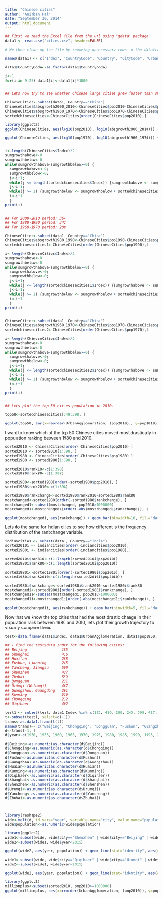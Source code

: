 ```yaml
---
title: "Chinese cities"
author: "Anirban Pal"
date: "September 30, 2014"
output: html_document
---
```



```r
## First we read the Excel file from the url using "gdata" package.
data1 <- read.csv("cities.csv", header=FALSE)

# We then clean up the file by removing unnecessary rows in the dataframe and renaming the variable names such that they don't have spaces in them.

names(data1) <- c("Index", "CountryCode", "Country", "CityCode", "UrbanAgglomeration", "Note", "Latitude", "Longitude", "pop1950", "pop1955", "pop1960", "pop1965", "pop1970", "pop1975", "pop1980", "pop1985", "pop1990", "pop1995", "pop2000", "pop2005", "pop2010", "pop2015", "pop2020", "pop2025", "pop2030")

data1$CountryCode<-as.factor(data1$CountryCode)

i<-1
for(i in 9:25) data1[i]<-data1[i]*1000


## Lets now try to see whether Chinese large cities grew faster than smaller cities.

ChineseCities<-subset(data1, Country=="China")
ChineseCities$absgrowth2000_2010<-ChineseCities$pop2010-ChineseCities$pop2000
ChineseCities$absgrowth1960_1970<-ChineseCities$pop1970-ChineseCities$pop1960
sortedchinesecities<-ChineseCities[order(ChineseCities$pop2010),]

library(ggplot2)
ggplot(ChineseCities, aes(log10(pop2010), log10(absgrowth2000_2010))) + geom_text(aes(label=UrbanAgglomeration), size=4, alpha=0.5) + geom_smooth(method=lm) + labs(x="Log of Population in 2010 (base 10)", y="Log of Absolute Growth in Population in 2000-2010 (base 10)") + ggtitle("Larger cities in China grew in absolute terms much faster than smaller cities") + theme(title=element_text(color="darkred", size=12), axis.title=element_text(size=11)) 

ggplot(ChineseCities, aes(log10(pop1970), log10(absgrowth1960_1970))) + geom_text(aes(label=UrbanAgglomeration), size=4, alpha=0.5) + labs(x="Log of Population in 1970 (base 10)", y="Log of Absolute Growth in Population in 1960-1970 (base 10)") + ggtitle("Larger cities in China grew in absolute terms much faster than smaller cities") + theme(title=element_text(color="darkred", size=12), axis.title=element_text(size=11))


i<-length(ChineseCities$Index)/2
sumgrowthabove<-0
sumgrowthbelow<-0
while(sumgrowthabove-sumgrowthbelow>=0) {
  sumgrowthabove<-0;
  sumgrowthbelow<-0;
  j<-i+1;
  while(j <= length(sortedchinesecities$Index)) {sumgrowthabove <- sumgrowthabove + sortedchinesecities$absgrowth2000_2010[j]; j<-j+1}; 
  j<-i-1;
  while(j >= 1) {sumgrowthbelow <- sumgrowthbelow + sortedchinesecities$absgrowth2000_2010[j]; j<-j-1};
  i<-i+1
  }
print(i)


## For 2000-2010 period: 364
## For 1980-1990 period: 342
## For 1960-1970 period: 200

ChineseCities<-subset(data1, Country=="China")
ChineseCities$absgrowth1980_1990<-ChineseCities$pop1990-ChineseCities$pop1980
sortedchinesecities1<-ChineseCities[order(ChineseCities$pop1990),]

i<-length(ChineseCities$Index)/2
sumgrowthabove<-0
sumgrowthbelow<-0
while(sumgrowthabove-sumgrowthbelow>=0) {
  sumgrowthabove<-0;
  sumgrowthbelow<-0;
  j<-i+1;
  while(j <= length(sortedchinesecities1$Index)) {sumgrowthabove <- sumgrowthabove + sortedchinesecities1$absgrowth1980_1990[j]; j<-j+1}; 
  j<-i-1;
  while(j >= 1) {sumgrowthbelow <- sumgrowthbelow + sortedchinesecities1$absgrowth1980_1990[j]; j<-j-1};
  i<-i+1
  }
print(i)


ChineseCities<-subset(data1, Country=="China")
ChineseCities$absgrowth1960_1970<-ChineseCities$pop1970-ChineseCities$pop1960
sortedchinesecities2<-ChineseCities[order(ChineseCities$pop1970),]

i<-length(ChineseCities$Index)/2
sumgrowthabove<-0
sumgrowthbelow<-0
while(sumgrowthabove-sumgrowthbelow>=0) {
  sumgrowthabove<-0;
  sumgrowthbelow<-0;
  j<-i+1;
  while(j <= length(sortedchinesecities2$Index)) {sumgrowthabove <- sumgrowthabove + sortedchinesecities2$absgrowth1980_1990[j]; j<-j+1}; 
  j<-i-1;
  while(j >= 1) {sumgrowthbelow <- sumgrowthbelow + sortedchinesecities2$absgrowth1980_1990[j]; j<-j-1};
  i<-i+1
  }
print(i)


## Lets plot the top 50 cities population in 2010.

top50<-sortedchinesecities[349:398, ]

ggplot(top50, aes(x=reorder(UrbanAgglomeration, (pop2010)), y=pop2010)) + geom_bar(stat="identity", fill="darkred") + labs(x="Urban Agglomeration", y="Population in 2010 in millions") + theme(axis.text.x = element_text(angle = 90, hjust = 1)) + ggtitle("50 largest Chinese Urban Agglomerations in 2010") + theme(title=element_text(color="darkred", size=12), axis.title=element_text(size=11)) + scale_y_continuous(breaks=c(1000000, 2500000, 5000000, 7500000, 10000000, 15000000, 20000000, 25000000), labels=c(1, 2.5, 5, 7.5, 10, 15, 20, 25)) + coord_flip()

```

I want to know which of the top 50 Chinese cities moved most drastically in population ranking between 1980 and 2010. 

```r
sorted2010 <- ChineseCities[order(-ChineseCities$pop2010),]
sorted2010 <- sorted2010[1:398, ]
sorted1980 <- ChineseCities[order(-ChineseCities$pop1980),]
sorted1980 <- sorted1980[1:398, ]

sorted2010$rank10<-c(1:398)
sorted1980$rank80<-c(1:398)

sorted1980<-sorted1980[order(-sorted1980$pop2010), ]
sorted1980$rank2010<-c(1:398)

sorted1980$rankchange<-sorted1980$rank2010-sorted1980$rank80
mostchanged<-sorted1980[order(-sorted1980$rankchange), ]
mostchanged1<-subset(mostchanged, pop2010>1000000)
mostchanged1<-mostchanged1[order(-abs(mostchanged1$rankchange)), ]

ggplot(mostchanged1, aes(rankchange)) + geom_bar(binwidth=10, fill="darkred")
```

Lets do the same for Indian cities to see how different is the frequency distribution of the rankchange variable.

```r
indiancities <- subset(data1, Country=="India")
sorted2010i <- indiancities[order(-indiancities$pop2010),]
sorted1980i <- indiancities[order(-indiancities$pop1980),]

sorted2010i$rank10<-c(1:length(sorted2010i$pop2010))
sorted1980i$rank80<-c(1:length(sorted2010i$pop2010))

sorted1980i<-sorted1980i[order(-sorted1980i$pop2010), ]
sorted1980i$rank2010<-c(1:length(sorted2010i$pop2010))

sorted1980i$rankchange<-sorted1980i$rank2010-sorted1980i$rank80
mostchangedi<-sorted1980i[order(-sorted1980i$rankchange), ]
mostchanged1i<-subset(mostchangedi, pop2010>1000000)
mostchanged1i<-mostchanged1i[order(-abs(mostchanged1i$rankchange)), ]

ggplot(mostchanged1i, aes(rankchange)) + geom_bar(binwidth=5, fill="darkred")
```

Now that we know the top cities that had the most drastic change in their population rank between 1980 and 2010, lets plot their growth trajectory to visually compare them.

```r
test<-data.frame(data1$Index, data1$UrbanAgglomeration, data1$pop1950, data1$pop1955, data1$pop1960, data1$pop1965, data1$pop1970, data1$pop1975, data1$pop1980, data1$pop1985, data1$pop1990, data1$pop1995, data1$pop2000, data1$pop2005, data1$pop2010, data1$pop2015, data1$pop2020, data1$pop2025, data1$pop2030)

## I find the test$data.Index for the following cities:
## Beijing                185
## Shanghai               416
## Huai'an                288
## Fushun, Liaoning       245
## Yancheng, Jiangsu      509
## Shenzhen               427
## Zhuhai                 559
## Dongguan               231 
## Ürümqi (Wulumqi)       467
## Guangzhou, Guangdong   261
## Kunming                330
## Chongqing              212
## Qiqihaer               402

test1 <- subset(test, data1.Index %in% c(185, 416, 288, 245, 509, 427, 559, 231, 467, 261, 330, 212, 402))
t<-subset(test1, select=c(-1))
trans<-as.data1.frame(t(t))
names(trans)<- c("Beijing", "Chongqing", "Dongguan", "Fushun", "Guangzhou", "Huaian", "Kunming", "Qiqihaer", "Shanghai", "Shenzhen", "Urumqi", "Yancheng", "Zhuhai")
d<-trans[-1, ]
d$year<-c(1950, 1955, 1960, 1965, 1970, 1975, 1980, 1985, 1990, 1995, 2000, 2005, 2010, 2015, 2020, 2025, 2030)

d$Beijing<-as.numeric(as.character(d$Beijing))
d$Chongqing<-as.numeric(as.character(d$Chongqing))
d$Dongguan<-as.numeric(as.character(d$Dongguan))
d$Fushun<-as.numeric(as.character(d$Fushun))
d$Guangzhou<-as.numeric(as.character(d$Guangzhou))
d$Huaian<-as.numeric(as.character(d$Huaian))
d$Kunming<-as.numeric(as.character(d$Kunming))
d$Qiqihaer<-as.numeric(as.character(d$Qiqihaer))
d$Shanghai<-as.numeric(as.character(d$Shanghai))
d$Shenzhen<-as.numeric(as.character(d$Shenzhen))
d$Urumqi<-as.numeric(as.character(d$Urumqi))
d$Yancheng<-as.numeric(as.character(d$Yancheng))
d$Zhuhai<-as.numeric(as.character(d$Zhuhai))



library(reshape2)
wide<-melt(d, id.vars="year", variable.name="city", value.name="population")
wide$population<-as.numeric(wide$population)

library(ggplot2)
wide1<-subset(wide, wide$city=="Shenzhen" | wide$city=="Beijing" | wide$city=="Shanghai" | wide$city=="Dongguan" | wide$city=="Urumqi" | wide$city=="Fushun" | wide$city=="Qiqihaer")
wide2<-subset(wide1, wide$year<2015)

ggplot(wide2, aes(year, population)) + geom_line(stat="identity", aes(color=city)) + labs(x="Year", y="Population in millions") + ggtitle("Population growth in major Chinese Urban Agglomerations") + theme(title=element_text(color="darkred", size=12), axis.title=element_text(size=11)) + scale_y_continuous(breaks=c(5000000, 10000000, 15000000, 20000000, 25000000), labels=c(5, 10, 15, 20, 25))
```


```r
wide1<-subset(wide, wide$city=="Qiqihaer" | wide$city=="Urumqi" | wide$city=="Fushun" | wide$city=="Yancheng" | wide$city=="Zhuhai")
wide2<-subset(wide1, wide$year<2015)

ggplot(wide2, aes(year, population)) + geom_line(stat="identity", aes(color=city)) + labs(x="Year", y="Population in millions") + ggtitle("Population growth in major Chinese Urban Agglomerations") + theme(title=element_text(color="darkred", size=12), axis.title=element_text(size=11)) + scale_y_continuous(breaks=c(5000000, 10000000, 15000000, 20000000, 25000000), labels=c(5, 10, 15, 20, 25))
```



```r
library(ggplot2)
millionplus<-subset(sorted2010, pop2010>=1000000)
ggplot(millionplus, aes(x=reorder(UrbanAgglomeration, (pop2010)), y=pop2010)) + geom_bar(stat="identity", fill="darkred") + labs(x="Urban Agglomeration", y="Population in 2010 in millions") + theme(axis.text.x = element_text(angle = 90, hjust = 1)) + ggtitle("Chinese Urban Agglomerations with million plus population") + theme(title=element_text(color="darkred", size=12), axis.title=element_text(size=11)) + scale_y_continuous(breaks=c(1000000, 2500000, 5000000, 7500000, 10000000, 15000000, 20000000, 25000000), labels=c(1, 2.5, 5, 7.5, 10, 15, 20, 25)) + coord_flip()
```

